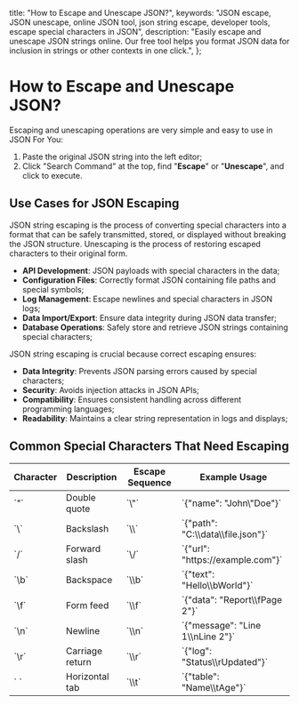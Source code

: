 
  title: "How to Escape and Unescape JSON?",
  keywords: "JSON escape, JSON unescape, online JSON tool, json string escape, developer tools, escape special characters in JSON",
  description: "Easily escape and unescape JSON strings online. Our free tool helps you format JSON data for inclusion in strings or other contexts in one click.",
};

# How to Escape and Unescape JSON?

Escaping and unescaping operations are very simple and easy to use in JSON For You:

1. Paste the original JSON string into the left editor;
2. Click "Search Command" at the top, find "**Escape**" or "**Unescape**", and click to execute.

## Use Cases for JSON Escaping

JSON string escaping is the process of converting special characters into a format that can be safely transmitted, stored, or displayed without breaking the JSON structure. Unescaping is the process of restoring escaped characters to their original form.

- **API Development**: JSON payloads with special characters in the data;
- **Configuration Files**: Correctly format JSON containing file paths and special symbols;
- **Log Management**: Escape newlines and special characters in JSON logs;
- **Data Import/Export**: Ensure data integrity during JSON data transfer;
- **Database Operations**: Safely store and retrieve JSON strings containing special characters;

JSON string escaping is crucial because correct escaping ensures:

- **Data Integrity**: Prevents JSON parsing errors caused by special characters;
- **Security**: Avoids injection attacks in JSON APIs;
- **Compatibility**: Ensures consistent handling across different programming languages;
- **Readability**: Maintains a clear string representation in logs and displays;

## Common Special Characters That Need Escaping

<table>
  <thead>
    <tr>
      <th>Character</th>
      <th>Description</th>
      <th>Escape Sequence</th>
      <th>Example Usage</th>
    </tr>
  </thead>
  <tbody>
    <tr>
      <td>`"`</td>
      <td>Double quote</td>
      <td>`\"`</td>
      <td>`{"name": "John\"Doe"}`</td>
    </tr>
    <tr>
      <td>`\`</td>
      <td>Backslash</td>
      <td>`\\`</td>
      <td>`{"path": "C:\\data\\file.json"}`</td>
    </tr>
    <tr>
      <td>`/`</td>
      <td>Forward slash</td>
      <td>`\/`</td>
      <td>`{"url": "https://example.com"}`</td>
    </tr>
    <tr>
      <td>`\b`</td>
      <td>Backspace</td>
      <td>`\\b`</td>
      <td>`{"text": "Hello\\bWorld"}`</td>
    </tr>
    <tr>
      <td>`\f`</td>
      <td>Form feed</td>
      <td>`\\f`</td>
      <td>`{"data": "Report\\fPage 2"}`</td>
    </tr>
    <tr>
      <td>`\n`</td>
      <td>Newline</td>
      <td>`\\n`</td>
      <td>`{"message": "Line 1\\nLine 2"}`</td>
    </tr>
    <tr>
      <td>`\r`</td>
      <td>Carriage return</td>
      <td>`\\r`</td>
      <td>`{"log": "Status\\rUpdated"}`</td>
    </tr>
    <tr>
      <td>`	`</td>
      <td>Horizontal tab</td>
      <td>`\\t`</td>
      <td>`{"table": "Name\\tAge"}`</td>
    </tr>
  </tbody>
</table>

<Refer />